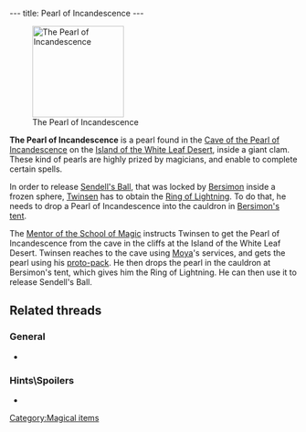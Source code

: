 ---
title: Pearl of Incandescence
---

[[Image:Pearl.gif|right|160px|thumb|The Pearl of Incandescence]]

'''The Pearl of Incandescence''' is a pearl found in the [[Cave of the Pearl of Incandescence]] on the [[Island of the White Leaf Desert]], inside a giant clam. These kind of pearls are highly prized by magicians, and enable to complete certain spells.

In order to release [[Sendell's Ball]], that was locked by [[Bersimon]] inside a frozen sphere, [[Twinsen]] has to obtain the [[Ring of Lightning]]. To do that, he needs to drop a Pearl of Incandescence into the cauldron in [[Bersimon's tent]].

The [[Mentor of the School of Magic]] instructs Twinsen to get the Pearl of Incandescence from the cave in the cliffs at the Island of the White Leaf Desert. Twinsen reaches to the cave using [[Moya]]'s services, and gets the pearl using his [[proto-pack]]. He then drops the pearl in the cauldron at Bersimon's tent, which gives him the Ring of Lightning. He can then use it to release Sendell's Ball.

==Related threads==
===General===
* {{thread|id=11230|title=Inspired by Pearl Bugging}}

===Hints\Spoilers===
* {{thread|id=7399|title=How can I get the parl of incandescence before I get to Zeelich?}}

[[Category:Magical items]]